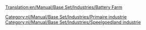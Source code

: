 [[Translation:en/Manual/Base Set/Industries/Battery Farm]]

{{nl/Manual/Base Set/Industries/Industrieën|image=en/Manual/Base Set/Industries/BatteryFarm.png
|name=Batterijenboerderij
|climates=[[nl/Manual/Klimaat#speelgoedland|Speelgoedland]]
|accepts=Niets
|produces=[[nl/Manual/Base Set/Cargos/Batterijen|Batterijen]]
|notes=Niet aanwezig in andere [[nl/Manual/Klimaat|klimaten]].
}}

[[Category:nl/Manual/Base Set/Industries/Primaire industrie]]
[[Category:nl/Manual/Base Set/Industries/Speelgoedland industrie]]